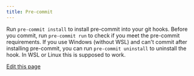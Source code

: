 ```yaml
---
title: Pre-commit
---
```


Run `pre-commit install` to install pre-commit into your git hooks. Before you commit, run
`pre-commit run` to check if you meet the pre-commit requirements. If you use Windows (without WSL) and can't commit after installing pre-commit, you can run `pre-commit uninstall` to uninstall the hook. In WSL or Linux this is supposed to work.

<div className="edit-url-container">
    <a className="edit-url" href="https://github.com/ag2ai/ag2/edit/main/website/docs/contributor-guide/pre-commit.mdx" target='_blank'><Icon icon="pen" iconType="solid" size="13px"/> Edit this page</a>
</div>
